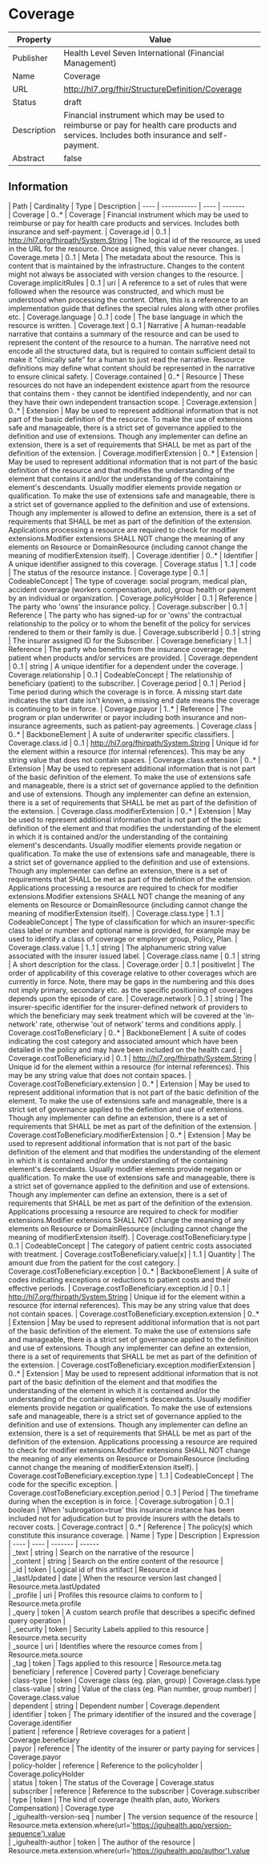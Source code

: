 
  # Coverage

  
|Property|Value|
|---|---|
|Publisher|Health Level Seven International (Financial Management)|
|Name|Coverage|
|URL|http://hl7.org/fhir/StructureDefinition/Coverage|
|Status|draft|
|Description|Financial instrument which may be used to reimburse or pay for health care products and services. Includes both insurance and self-payment.|
|Abstract|false|

  ## Information
  <Tabs> <TabItem value="structure" label="Structure">
   | Path | Cardinality | Type | Description
  | ---- | ----------- | ---- | -------  
 | Coverage | 0..* | Coverage | Financial instrument which may be used to reimburse or pay for health care products and services. Includes both insurance and self-payment. 
 | Coverage.id | 0..1 | http://hl7.org/fhirpath/System.String | The logical id of the resource, as used in the URL for the resource. Once assigned, this value never changes. 
 | Coverage.meta | 0..1 | Meta | The metadata about the resource. This is content that is maintained by the infrastructure. Changes to the content might not always be associated with version changes to the resource. 
 | Coverage.implicitRules | 0..1 | uri | A reference to a set of rules that were followed when the resource was constructed, and which must be understood when processing the content. Often, this is a reference to an implementation guide that defines the special rules along with other profiles etc. 
 | Coverage.language | 0..1 | code | The base language in which the resource is written. 
 | Coverage.text | 0..1 | Narrative | A human-readable narrative that contains a summary of the resource and can be used to represent the content of the resource to a human. The narrative need not encode all the structured data, but is required to contain sufficient detail to make it "clinically safe" for a human to just read the narrative. Resource definitions may define what content should be represented in the narrative to ensure clinical safety. 
 | Coverage.contained | 0..* | Resource | These resources do not have an independent existence apart from the resource that contains them - they cannot be identified independently, and nor can they have their own independent transaction scope. 
 | Coverage.extension | 0..* | Extension | May be used to represent additional information that is not part of the basic definition of the resource. To make the use of extensions safe and manageable, there is a strict set of governance  applied to the definition and use of extensions. Though any implementer can define an extension, there is a set of requirements that SHALL be met as part of the definition of the extension. 
 | Coverage.modifierExtension | 0..* | Extension | May be used to represent additional information that is not part of the basic definition of the resource and that modifies the understanding of the element that contains it and/or the understanding of the containing element's descendants. Usually modifier elements provide negation or qualification. To make the use of extensions safe and manageable, there is a strict set of governance applied to the definition and use of extensions. Though any implementer is allowed to define an extension, there is a set of requirements that SHALL be met as part of the definition of the extension. Applications processing a resource are required to check for modifier extensions.Modifier extensions SHALL NOT change the meaning of any elements on Resource or DomainResource (including cannot change the meaning of modifierExtension itself). 
 | Coverage.identifier | 0..* | Identifier | A unique identifier assigned to this coverage. 
 | Coverage.status | 1..1 | code | The status of the resource instance. 
 | Coverage.type | 0..1 | CodeableConcept | The type of coverage: social program, medical plan, accident coverage (workers compensation, auto), group health or payment by an individual or organization. 
 | Coverage.policyHolder | 0..1 | Reference | The party who 'owns' the insurance policy. 
 | Coverage.subscriber | 0..1 | Reference | The party who has signed-up for or 'owns' the contractual relationship to the policy or to whom the benefit of the policy for services rendered to them or their family is due. 
 | Coverage.subscriberId | 0..1 | string | The insurer assigned ID for the Subscriber. 
 | Coverage.beneficiary | 1..1 | Reference | The party who benefits from the insurance coverage; the patient when products and/or services are provided. 
 | Coverage.dependent | 0..1 | string | A unique identifier for a dependent under the coverage. 
 | Coverage.relationship | 0..1 | CodeableConcept | The relationship of beneficiary (patient) to the subscriber. 
 | Coverage.period | 0..1 | Period | Time period during which the coverage is in force. A missing start date indicates the start date isn't known, a missing end date means the coverage is continuing to be in force. 
 | Coverage.payor | 1..* | Reference | The program or plan underwriter or payor including both insurance and non-insurance agreements, such as patient-pay agreements. 
 | Coverage.class | 0..* | BackboneElement | A suite of underwriter specific classifiers. 
 | Coverage.class.id | 0..1 | http://hl7.org/fhirpath/System.String | Unique id for the element within a resource (for internal references). This may be any string value that does not contain spaces. 
 | Coverage.class.extension | 0..* | Extension | May be used to represent additional information that is not part of the basic definition of the element. To make the use of extensions safe and manageable, there is a strict set of governance  applied to the definition and use of extensions. Though any implementer can define an extension, there is a set of requirements that SHALL be met as part of the definition of the extension. 
 | Coverage.class.modifierExtension | 0..* | Extension | May be used to represent additional information that is not part of the basic definition of the element and that modifies the understanding of the element in which it is contained and/or the understanding of the containing element's descendants. Usually modifier elements provide negation or qualification. To make the use of extensions safe and manageable, there is a strict set of governance applied to the definition and use of extensions. Though any implementer can define an extension, there is a set of requirements that SHALL be met as part of the definition of the extension. Applications processing a resource are required to check for modifier extensions.Modifier extensions SHALL NOT change the meaning of any elements on Resource or DomainResource (including cannot change the meaning of modifierExtension itself). 
 | Coverage.class.type | 1..1 | CodeableConcept | The type of classification for which an insurer-specific class label or number and optional name is provided, for example may be used to identify a class of coverage or employer group, Policy, Plan. 
 | Coverage.class.value | 1..1 | string | The alphanumeric string value associated with the insurer issued label. 
 | Coverage.class.name | 0..1 | string | A short description for the class. 
 | Coverage.order | 0..1 | positiveInt | The order of applicability of this coverage relative to other coverages which are currently in force. Note, there may be gaps in the numbering and this does not imply primary, secondary etc. as the specific positioning of coverages depends upon the episode of care. 
 | Coverage.network | 0..1 | string | The insurer-specific identifier for the insurer-defined network of providers to which the beneficiary may seek treatment which will be covered at the 'in-network' rate, otherwise 'out of network' terms and conditions apply. 
 | Coverage.costToBeneficiary | 0..* | BackboneElement | A suite of codes indicating the cost category and associated amount which have been detailed in the policy and may have been  included on the health card. 
 | Coverage.costToBeneficiary.id | 0..1 | http://hl7.org/fhirpath/System.String | Unique id for the element within a resource (for internal references). This may be any string value that does not contain spaces. 
 | Coverage.costToBeneficiary.extension | 0..* | Extension | May be used to represent additional information that is not part of the basic definition of the element. To make the use of extensions safe and manageable, there is a strict set of governance  applied to the definition and use of extensions. Though any implementer can define an extension, there is a set of requirements that SHALL be met as part of the definition of the extension. 
 | Coverage.costToBeneficiary.modifierExtension | 0..* | Extension | May be used to represent additional information that is not part of the basic definition of the element and that modifies the understanding of the element in which it is contained and/or the understanding of the containing element's descendants. Usually modifier elements provide negation or qualification. To make the use of extensions safe and manageable, there is a strict set of governance applied to the definition and use of extensions. Though any implementer can define an extension, there is a set of requirements that SHALL be met as part of the definition of the extension. Applications processing a resource are required to check for modifier extensions.Modifier extensions SHALL NOT change the meaning of any elements on Resource or DomainResource (including cannot change the meaning of modifierExtension itself). 
 | Coverage.costToBeneficiary.type | 0..1 | CodeableConcept | The category of patient centric costs associated with treatment. 
 | Coverage.costToBeneficiary.value[x] | 1..1 | Quantity | The amount due from the patient for the cost category. 
 | Coverage.costToBeneficiary.exception | 0..* | BackboneElement | A suite of codes indicating exceptions or reductions to patient costs and their effective periods. 
 | Coverage.costToBeneficiary.exception.id | 0..1 | http://hl7.org/fhirpath/System.String | Unique id for the element within a resource (for internal references). This may be any string value that does not contain spaces. 
 | Coverage.costToBeneficiary.exception.extension | 0..* | Extension | May be used to represent additional information that is not part of the basic definition of the element. To make the use of extensions safe and manageable, there is a strict set of governance  applied to the definition and use of extensions. Though any implementer can define an extension, there is a set of requirements that SHALL be met as part of the definition of the extension. 
 | Coverage.costToBeneficiary.exception.modifierExtension | 0..* | Extension | May be used to represent additional information that is not part of the basic definition of the element and that modifies the understanding of the element in which it is contained and/or the understanding of the containing element's descendants. Usually modifier elements provide negation or qualification. To make the use of extensions safe and manageable, there is a strict set of governance applied to the definition and use of extensions. Though any implementer can define an extension, there is a set of requirements that SHALL be met as part of the definition of the extension. Applications processing a resource are required to check for modifier extensions.Modifier extensions SHALL NOT change the meaning of any elements on Resource or DomainResource (including cannot change the meaning of modifierExtension itself). 
 | Coverage.costToBeneficiary.exception.type | 1..1 | CodeableConcept | The code for the specific exception. 
 | Coverage.costToBeneficiary.exception.period | 0..1 | Period | The timeframe during when the exception is in force. 
 | Coverage.subrogation | 0..1 | boolean | When 'subrogation=true' this insurance instance has been included not for adjudication but to provide insurers with the details to recover costs. 
 | Coverage.contract | 0..* | Reference | The policy(s) which constitute this insurance coverage. 
</TabItem>
 <TabItem value="searchparameter" label="Search Parameters">
   | Name | Type | Description  | Expression 
    | ---- | ---- | ------- | ------  
 | _text | string | Search on the narrative of the resource |   
 | _content | string | Search on the entire content of the resource |   
 | _id | token | Logical id of this artifact | Resource.id  
 | _lastUpdated | date | When the resource version last changed | Resource.meta.lastUpdated  
 | _profile | uri | Profiles this resource claims to conform to | Resource.meta.profile  
 | _query | token | A custom search profile that describes a specific defined query operation |   
 | _security | token | Security Labels applied to this resource | Resource.meta.security  
 | _source | uri | Identifies where the resource comes from | Resource.meta.source  
 | _tag | token | Tags applied to this resource | Resource.meta.tag  
 | beneficiary | reference | Covered party | Coverage.beneficiary  
 | class-type | token | Coverage class (eg. plan, group) | Coverage.class.type  
 | class-value | string | Value of the class (eg. Plan number, group number) | Coverage.class.value  
 | dependent | string | Dependent number | Coverage.dependent  
 | identifier | token | The primary identifier of the insured and the coverage | Coverage.identifier  
 | patient | reference | Retrieve coverages for a patient | Coverage.beneficiary  
 | payor | reference | The identity of the insurer or party paying for services | Coverage.payor  
 | policy-holder | reference | Reference to the policyholder | Coverage.policyHolder  
 | status | token | The status of the Coverage | Coverage.status  
 | subscriber | reference | Reference to the subscriber | Coverage.subscriber  
 | type | token | The kind of coverage (health plan, auto, Workers Compensation) | Coverage.type  
 | _iguhealth-version-seq | number | The version sequence of the resource | Resource.meta.extension.where(url='https://iguhealth.app/version-sequence').value  
 | _iguhealth-author | token | The author of the resource | Resource.meta.extension.where(url='https://iguhealth.app/author').value  

</TabItem>
</Tabs>